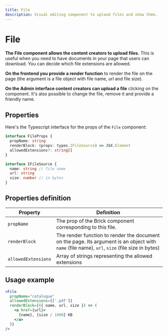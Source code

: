 ```yaml
---
title: File
description: Visual editing component to uplaod files and show them.
---
```


# File

**The File component allows the content creators to upload files.** This is useful when you need to have documents in your page that users can download. You can decide which file extensions are allowed.

**On the frontend you provide a render function** to render the file on the page (the argument is a file object with file name, url and file size).

**On the Admin interface content creators can upload a file** clicking on the component. It's also possible to change the file, remove it and provide a friendly name.

## Properties

Here's the Typescript interface for the props of the `File` component:

```ts
interface FileProps {
  propName: string
  renderBlock: (props: types.IFileSource) => JSX.Element
  allowedExtensions?: string[]
}

interface IFileSource {
  name: string // file name
  url: string
  size: number // in bytes
}
```

## Properties definition

| Property            | Definition                                                                                                                                    |
| ------------------- | --------------------------------------------------------------------------------------------------------------------------------------------- |
| `propName`          | The prop of the Brick component corresponding to this file.                                                                                   |
| `renderBlock`       | The render function to render the document on the page. Its argument is an object with `name` (file name), `url`, `size` (file size in bytes) |
| `allowedExtensions` | Array of strings representing the allowed extensions                                                                                          |

## Usage example

```jsx
<File
  propName="catalogue"
  allowedExtensions={['.pdf']}
  renderBlock={({ name, url, size }) => (
    <a href={url}>
      {name}, {size / 1000} KB
    </a>
  )}
/>
```
